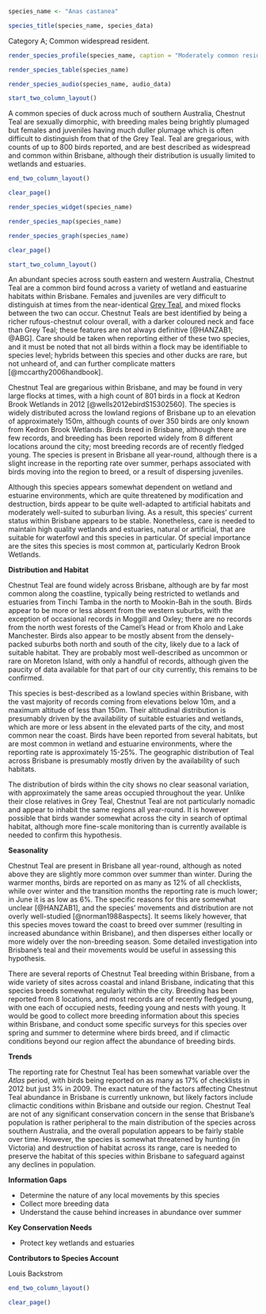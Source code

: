 ```r
species_name <- "Anas castanea"
```

```r
species_title(species_name, species_data)
```

Category A; Common widespread resident.

```r
render_species_profile(species_name, caption = "Moderately common resident of wetlands and estuaries across Brisbane. Perhaps slightly more abundant in summer, but unlikely that regular migratory movement occurs. Not of conservation concern, and no clear trend to abundance.")
```

```r
render_species_table(species_name)
```

```r
render_species_audio(species_name, audio_data)
```

```r
start_two_column_layout()
```

A common species of duck across much of southern Australia, Chestnut Teal are sexually dimorphic, with breeding males being brightly plumaged but females and juveniles having much duller plumage which is often difficult to distinguish from that of the Grey Teal. Teal are gregarious, with counts of up to 800 birds reported, and are best described as widespread and common within Brisbane, although their distribution is usually limited to wetlands and estuaries.

```r
end_two_column_layout()
```

```r
clear_page()
```

```r
render_species_widget(species_name)
```

```r
render_species_map(species_name)
```

```r
render_species_graph(species_name)
```

```r
clear_page()
```

```r
start_two_column_layout()
```

An abundant species across south eastern and western Australia, Chestnut Teal are a common bird found across a variety of wetland and eastuarine habitats within Brisbane. Females and juveniles are very difficult to distinguish at times from the near-identical [Grey Teal](#grey-teal-anas-gracilis), and mixed flocks between the two can occur. Chestnut Teals are best identified by being a richer rufous-chestnut colour overall, with a darker coloured neck and face than Grey Teal; these features are not always definitive [@HANZAB1; @ABG]. Care should be taken when reporting either of these two species, and it must be noted that not all birds within a flock may be identifiable to species level; hybrids between this species and other ducks are rare, but not unheard of, and can further complicate matters [@mccarthy2006handbook].

Chestnut Teal are gregarious within Brisbane, and may be found in very large flocks at times, with a high count of 801 birds in a flock at Kedron Brook Wetlands in 2012 [@wells2012ebirdS15302560]. The species is widely distributed across the lowland regions of Brisbane up to an elevation of approximately 150m, although counts of over 350 birds are only known from Kedron Brook Wetlands. Birds breed in Brisbane, although there are few records, and breeding has been reported widely from 8 different locations around the city; most breeding records are of recently fledged young. The species is present in Brisbane all year-round, although there is a slight increase in the reporting rate over summer, perhaps associated with birds moving into the region to breed, or a result of dispersing juveniles.

Although this species appears somewhat dependent on wetland and estuarine environments, which are quite threatened by modification and destruction, birds appear to be quite well-adapted to artificial habitats and moderately well-suited to suburban living. As a result, this species' current status within Brisbane appears to be stable. Nonetheless, care is needed to maintain high quality wetlands and estuaries, natural or artificial, that are suitable for waterfowl and this species in particular. Of special importance are the sites this species is most common at, particularly Kedron Brook Wetlands.

**Distribution and Habitat**

Chestnut Teal are found widely across Brisbane, although are by far most common along the coastline, typically being restricted to wetlands and estuaries from Tinchi Tamba in the north to Mookin-Bah in the south. Birds appear to be more or less absent from the western suburbs, with the exception of occasional records in Moggill and Oxley; there are no records from the north west forests of the Camel's Head or from Kholo and Lake Manchester. Birds also appear to be mostly absent from the densely-packed suburbs both north and south of the city, likely due to a lack of suitable habitat. They are probably most well-described as uncommon or rare on Moreton Island, with only a handful of records, although given the paucity of data available for that part of our city currently, this remains to be confirmed.

This species is best-described as a lowland species within Brisbane, with the vast majority of records coming from elevations below 10m, and a maximum altitude of less than 150m. Their altitudinal distribution is presumably driven by the availability of suitable estuaries and wetlands, which are more or less absent in the elevated parts of the city, and most common near the coast. Birds have been reported from several habitats, but are most common in wetland and estuarine environments, where the reporting rate is approximately 15-25%. The geographic distribution of Teal across Brisbane is presumably mostly driven by the availability of such habitats.

The distribution of birds within the city shows no clear seasonal variation, with approximately the same areas occupied throughout the year. Unlike their close relatives in Grey Teal, Chestnut Teal are not particularly nomadic and appear to inhabit the same regions all year-round. It is however possible that birds wander somewhat across the city in search of optimal habitat, although more fine-scale monitoring than is currently available is needed to confirm this hypothesis.

**Seasonality**

Chestnut Teal are present in Brisbane all year-round, although as noted above they are slightly more common over summer than winter. During the warmer months, birds are reported on as many as 12% of all checklists, while over winter and the transition months the reporting rate is much lower; in June it is as low as 6%. The specific reasons for this are somewhat unclear [@HANZAB1], and the species' movements and distribution are not overly well-studied [@norman1988aspects]. It seems likely however, that this species moves toward the coast to breed over summer (resulting in increased abundance within Brisbane), and then disperses either locally or more widely over the non-breeding season. Some detailed investigation into Brisbane's teal and their movements would be useful in assessing this hypothesis.

There are several reports of Chestnut Teal breeding within Brisbane, from a wide variety of sites across coastal and inland Brisbane, indicating that this species breeds somewhat regularly within the city. Breeding has been reported from 8 locations, and most records are of recently fledged young, with one each of occupied nests, feeding young and nests with young. It would be good to collect more breeding information about this species within Brisbane, and conduct some specific surveys for this species over spring and summer to determine where birds breed, and if climactic conditions beyond our region affect the abundance of breeding birds.

**Trends**

The reporting rate for Chestnut Teal has been somewhat variable over the _Atlas_ period, with birds being reported on as many as 17% of checklists in 2012 but just 3% in 2009. The exact nature of the factors affecting Chestnut Teal abundance in Brisbane is currently unknown, but likely factors include climactic conditions within Brisbane and outside our region. Chestnut Teal are not of any significant conservation concern in the sense that Brisbane’s population is rather peripheral to the main distribution of the species across southern Australia, and the overall population appears to be fairly stable over time. However, the species is somewhat threatened by hunting (in Victoria) and destruction of habitat across its range, care is needed to preserve the habitat of this species within Brisbane to safeguard against any declines in population.

**Information Gaps**

- Determine the nature of any local movements by this species
- Collect more breeding data
- Understand the cause behind increases in abundance over summer

**Key Conservation Needs**

- Protect key wetlands and estuaries

**Contributors to Species Account**

Louis Backstrom


```r
end_two_column_layout()
```

```r
clear_page()
```
